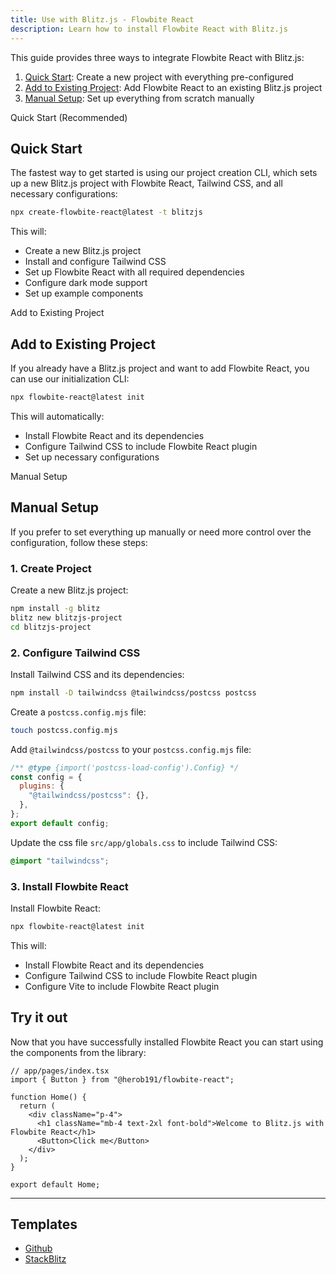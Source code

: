 ```yaml
---
title: Use with Blitz.js - Flowbite React
description: Learn how to install Flowbite React with Blitz.js
---
```


This guide provides three ways to integrate Flowbite React with Blitz.js:

1. [Quick Start](#quick-start): Create a new project with everything pre-configured
2. [Add to Existing Project](#add-to-existing-project): Add Flowbite React to an existing Blitz.js project
3. [Manual Setup](#manual-setup): Set up everything from scratch manually

<TextDivider>Quick Start (Recommended)</TextDivider>

## Quick Start

The fastest way to get started is using our project creation CLI, which sets up a new Blitz.js project with Flowbite React, Tailwind CSS, and all necessary configurations:

```bash
npx create-flowbite-react@latest -t blitzjs
```

This will:

- Create a new Blitz.js project
- Install and configure Tailwind CSS
- Set up Flowbite React with all required dependencies
- Configure dark mode support
- Set up example components

<TextDivider>Add to Existing Project</TextDivider>

## Add to Existing Project

If you already have a Blitz.js project and want to add Flowbite React, you can use our initialization CLI:

```bash
npx flowbite-react@latest init
```

This will automatically:

- Install Flowbite React and its dependencies
- Configure Tailwind CSS to include Flowbite React plugin
- Set up necessary configurations

<TextDivider>Manual Setup</TextDivider>

## Manual Setup

If you prefer to set everything up manually or need more control over the configuration, follow these steps:

### 1. Create Project

Create a new Blitz.js project:

```bash
npm install -g blitz
blitz new blitzjs-project
cd blitzjs-project
```

### 2. Configure Tailwind CSS

Install Tailwind CSS and its dependencies:

```bash
npm install -D tailwindcss @tailwindcss/postcss postcss
```

Create a `postcss.config.mjs` file:

```bash
touch postcss.config.mjs
```

Add `@tailwindcss/postcss` to your `postcss.config.mjs` file:

```js
/** @type {import('postcss-load-config').Config} */
const config = {
  plugins: {
    "@tailwindcss/postcss": {},
  },
};
export default config;
```

Update the css file `src/app/globals.css` to include Tailwind CSS:

```css
@import "tailwindcss";
```

### 3. Install Flowbite React

Install Flowbite React:

```bash
npx flowbite-react@latest init
```

This will:

- Install Flowbite React and its dependencies
- Configure Tailwind CSS to include Flowbite React plugin
- Configure Vite to include Flowbite React plugin

## Try it out

Now that you have successfully installed Flowbite React you can start using the components from the library:

```tsx
// app/pages/index.tsx
import { Button } from "@herob191/flowbite-react";

function Home() {
  return (
    <div className="p-4">
      <h1 className="mb-4 text-2xl font-bold">Welcome to Blitz.js with Flowbite React</h1>
      <Button>Click me</Button>
    </div>
  );
}

export default Home;
```

<hr />

## Templates

- [Github](https://github.com/themesberg/flowbite-react-template-blitzjs)
- [StackBlitz](https://stackblitz.com/edit/flowbite-react-template-blitzjs)
